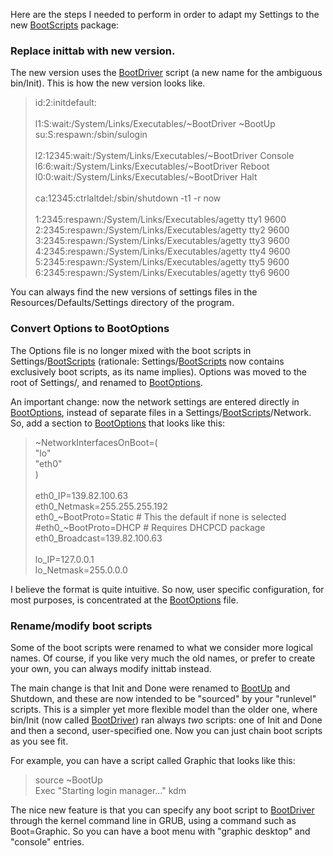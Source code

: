 Here are the steps I needed to perform in order to adapt my Settings to the new [[BootScripts]] package:

=== Replace inittab with new version. ===

The new version uses the [[BootDriver]] script (a new name for the ambiguous bin/Init). This is how the new version looks like.

<blockquote>
id:2:initdefault: <br/>
 <br/>
l1:S:wait:/System/Links/Executables/~BootDriver ~BootUp <br/>
su:S:respawn:/sbin/sulogin <br/>
 <br/>
l2:12345:wait:/System/Links/Executables/~BootDriver Console <br/>
l6:6:wait:/System/Links/Executables/~BootDriver Reboot <br/>
l0:0:wait:/System/Links/Executables/~BootDriver Halt <br/>
 <br/>
ca:12345:ctrlaltdel:/sbin/shutdown -t1 -r now <br/>
 <br/>
1:2345:respawn:/System/Links/Executables/agetty tty1 9600 <br/>
2:2345:respawn:/System/Links/Executables/agetty tty2 9600 <br/>
3:2345:respawn:/System/Links/Executables/agetty tty3 9600 <br/>
4:2345:respawn:/System/Links/Executables/agetty tty4 9600 <br/>
5:2345:respawn:/System/Links/Executables/agetty tty5 9600 <br/>
6:2345:respawn:/System/Links/Executables/agetty tty6 9600 <br/>
</blockquote>

You can always find the new versions of settings files in the Resources/Defaults/Settings directory of the program.

=== Convert Options to BootOptions ===

The Options file is no longer mixed with the boot scripts in Settings/[[BootScripts]] (rationale: Settings/[[BootScripts]] now contains exclusively boot scripts, as its name implies). Options was moved to the root of Settings/, and renamed to [[BootOptions]].

An important change: now the network settings are entered directly in [[BootOptions]], instead of separate files in a Settings/[[BootScripts]]/Network. So, add a section to
[[BootOptions]] that looks like this:

<blockquote>
~NetworkInterfacesOnBoot=( <br/>
"lo" <br/>
"eth0" <br/>
) <br/>
 <br/>
eth0_IP=139.82.100.63 <br/>
eth0_Netmask=255.255.255.192 <br/>
eth0_~BootProto=Static # This the default if none is selected <br/>
#eth0_~BootProto=DHCP # Requires DHCPCD package <br/>
eth0_Broadcast=139.82.100.63 <br/>
 <br/>
lo_IP=127.0.0.1 <br/>
lo_Netmask=255.0.0.0 <br/>
</blockquote>

I believe the format is quite intuitive. So now, user specific configuration, for most purposes, is concentrated at the [[BootOptions]] file.

=== Rename/modify boot scripts ===

Some of the boot scripts were renamed to what we consider more logical names. Of course, if you like very much the old names, or prefer to create your own, you can always modify inittab instead.

The main change is that Init and Done were renamed to [[BootUp]] and Shutdown, and these are now intended to be "sourced" by your "runlevel" scripts. This is a simpler yet more flexible model than the older one, where bin/Init (now called [[BootDriver]]) ran always ''two'' scripts: one of Init and Done and then a second, user-specified one. Now you can just chain boot scripts as you see fit.

For example, you can have a script called Graphic that looks like this:

<blockquote>
source ~BootUp <br/>
Exec "Starting login manager..." kdm <br/>
</blockquote>

The nice new feature is that you can specify any boot script to [[BootDriver]] through the kernel command line in GRUB, using a command such as Boot=Graphic. So you can have a boot menu with "graphic desktop" and "console" entries.

{{Howtos}}
